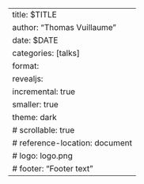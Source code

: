 ---
title: $TITLE
author: "Thomas Vuillaume"
date: $DATE
categories: [talks]
format:
  revealjs:
    incremental: true
    smaller: true
    theme: dark
#    scrollable: true
#    reference-location: document
#    logo: logo.png
#    footer: "Footer text"
---